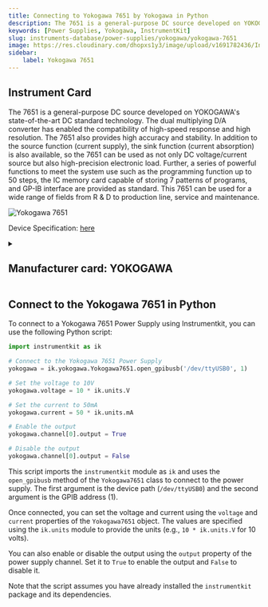 ```yaml
---
title: Connecting to Yokogawa 7651 by Yokogawa in Python
description: The 7651 is a general-purpose DC source developed on YOKOGAWA's state-of-the-art DC standard technology. The dual multiplying D/A converter has enabled the compatibility of high-speed response and high resolution. The 7651 also provides high accuracy and stability. In addition to the source function (current supply), the sink function (current absorption) is also available, so the 7651 can be used as not only DC voltage/current source but also high-precision electronic load. Further, a series of powerful functions to meet the system use such as the programming function up to 50 steps, the IC memory card capable of storing 7 patterns of programs, and GP-IB interface are provided as standard. This 7651 can be used for a wide range of fields from R & D to production line, service and maintenance.
keywords: [Power Supplies, Yokogawa, InstrumentKit] 
slug: instruments-database/power-supplies/yokogawa/yokogawa-7651 
image: https://res.cloudinary.com/dhopxs1y3/image/upload/v1691782436/Instruments/Power%20Supplies/Yokogawa-7651/Yokogawa-7651.jpg
sidebar:
    label: Yokogawa 7651 
---
```



## Instrument Card

The 7651 is a general-purpose DC source developed on YOKOGAWA's state-of-the-art DC standard technology. The dual multiplying D/A converter has enabled the compatibility of high-speed response and high resolution. The 7651 also provides high accuracy and stability. In addition to the source function (current supply), the sink function (current absorption) is also available, so the 7651 can be used as not only DC voltage/current source but also high-precision electronic load. Further, a series of powerful functions to meet the system use such as the programming function up to 50 steps, the IC memory card capable of storing 7 patterns of programs, and GP-IB interface are provided as standard. This 7651 can be used for a wide range of fields from R & D to production line, service and maintenance.

![Yokogawa 7651](https://res.cloudinary.com/dhopxs1y3/image/upload/v1691782436/Instruments/Power%20Supplies/Yokogawa-7651/Yokogawa-7651.jpg)

Device Specification: [here](https://cdn.tmi.yokogawa.com/IM7651-01E.is.pdf)

<details style={{ marginTop: "15px"}}>
<summary><h2 style={{display:'inline'}}>Manufacturer card: YOKOGAWA</h2></summary>

![YOKOGAWA](https://res.cloudinary.com/dhopxs1y3/image/upload/v1692806180/Instruments/Vendor%20Logos/Yokogawa.png)

Yokogawa is a leading provider of Industrial Automation and Test and Measurement solutions. Combining superior technology with engineering services, project management, and maintenance, Yokogawa delivers field proven operational efficiency, safety, quality, and reliability.

- Headquarters: Japan
- Yearly Revenue (millions, USD): 318
- Vendor Website: [here](https://www.yokogawa.com/)

</details>


<FeaturedInstrumentVideo category="POWER_SUPPLIES" />

## Connect to the Yokogawa 7651 in Python





<Tabs>

<SectionsCard category="POWER_SUPPLIES" manufacturer="Yokogawa"></SectionsCard>

<TabItem value="InstrumentKit" label="InstrumentKit">

To connect to a Yokogawa 7651 Power Supply using Instrumentkit, you can use the following Python script:

```python
import instrumentkit as ik

# Connect to the Yokogawa 7651 Power Supply
yokogawa = ik.yokogawa.Yokogawa7651.open_gpibusb('/dev/ttyUSB0', 1)

# Set the voltage to 10V
yokogawa.voltage = 10 * ik.units.V

# Set the current to 50mA
yokogawa.current = 50 * ik.units.mA

# Enable the output
yokogawa.channel[0].output = True

# Disable the output
yokogawa.channel[0].output = False
```

This script imports the `instrumentkit` module as `ik` and uses the `open_gpibusb` method of the `Yokogawa7651` class to connect to the power supply. The first argument is the device path (`/dev/ttyUSB0`) and the second argument is the GPIB address (1).

Once connected, you can set the voltage and current using the `voltage` and `current` properties of the `Yokogawa7651` object. The values are specified using the `ik.units` module to provide the units (e.g., `10 * ik.units.V` for 10 volts).

You can also enable or disable the output using the `output` property of the power supply channel. Set it to `True` to enable the output and `False` to disable it.

Note that the script assumes you have already installed the `instrumentkit` package and its dependencies.

</TabItem>
</Tabs>